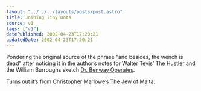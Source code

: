 ```yaml
---
layout: "../../../layouts/posts/post.astro"
title: Joining Tiny Dots
source: v1
tags: ["v1"]
datePublished: 2002-04-23T17:20:21
updatedDate: 2002-04-23T17:20:21
---
```


Pondering the original source of the phrase &#8220;and besides, the wench is dead&#8221; after noticing it in the author&#8217;s notes for Walter Tevis&#8217; [The Hustler][1] and the William Burroughs sketch [Dr. Benway Operates][2].

Turns out it&#8217;s from Christopher Marlowe&#8217;s [The Jew of Malta][3].

[1]: http://www.amazon.co.uk/exec/obidos/ASIN/0747539723/ohsky "'I made up Fast Eddie, too. Sarah might, in a way, be me; but that was in another country, and besides the wench is dead' - Walter Tevis' The Hustler on Amazon.co.uk"
[2]: http://www.lucaspickford.com/burrroutines.htm#benway "'And once I was caught short without instrument one and removed a uterine tumor with my teeth. That was in the Upper Effendi, and besides...the wench is dead' - William Burroughs sketch 'Dr. Benway Operates'"
[3]: http://www.perseus.tufts.edu/cgi-bin/ptext?doc=Perseus%3Atext%3A1999.03.0013&query=head%3D%2317#anch22 "Christopher Marlowe's 'The Jew of Malta' - Act 4, Scene 1, Line 42"

